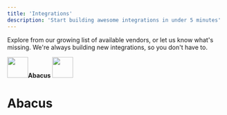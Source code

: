 ```yaml
---
title: 'Integrations'
description: 'Start building awesome integrations in under 5 minutes'
---
```


Explore from our growing list of available vendors, or let us know what's missing.
We're always building new integrations, so you don't have to.

<CardGroup>

  <Card title="" icon="" href="">
    <img height="48" width="48" src="/images/abacus_icon@2x.png" /><strong>Abacus</strong>

  </Card>

  <Card title="" icon="" href="">
    <img height="48" width="48" src="/images/abacus_icon@2x.png" />
    <h1>Abacus</h1>
  </Card>

</CardGroup>
